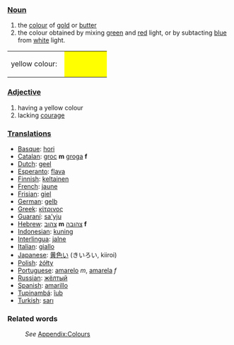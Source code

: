 ===[[Noun]]===
#the [[color|colour]] of [[gold]] or [[butter]]
#the colour obtained by mixing [[green]] and [[red]] light, or by subtacting [[blue]] from [[white]] light.
<table><tr><td height="25">yellow colour: &nbsp;</td>
<td bgcolor="#FFFF00" width="80">&nbsp; </td></tr></table>

===[[Adjective]]===
#having a yellow colour
#lacking [[courage]]

===[[Translation]]s===
* [[Basque]]: [[hori]]
* [[Catalan]]: [[groc]] '''m''' [[groga]] '''f'''
* [[Dutch]]: [[geel]]
* [[Esperanto]]: [[flava]]
* [[Finnish]]: [[keltainen]]
* [[French]]: [[jaune]]
* [[Frisian]]: [[giel]]
* [[German]]: [[gelb]]
* [[Greek]]: [[κίτρινος]]
* [[Guaraní]]: [[sa'yju]]
* [[Hebrew]]: [[צהוב]] '''m''' [[צהובה]] '''f'''
* [[Indonesian]]: [[kuning]]
* [[Interlingua]]: [[jalne]]
* [[Italian]]: [[giallo]]
* [[Japanese]]: [[黄色い]] (きいろい, kiiroi)
* [[Polish]]: [[żółty]]
* [[Portuguese]]: [[amarelo]] ''m'', [[amarela]] ''f''
* [[Russian]]: [[жёлтый]]
* [[Spanish]]: [[amarillo]]
* [[Tupinambá]]: [[îub]]
* [[Turkish]]: [[sarı]]

===Related words===
:''See'' [[Wiktionary_Appendix:Colours|Appendix:Colours]]
